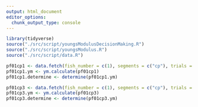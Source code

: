 ```yaml
---
output: html_document
editor_options: 
  chunk_output_type: console
---
```



```r
library(tidyverse)
source("./src/script/youngsModulusDecisionMaking.R")
source("./src/script/youngsModulus.R")
source("./src/script/data.R")
```

```r
pf01cp1 <- data.fetch(fish_number = c(1), segments = c("cp"), trials = c(1))
pf01cp1.ym <- ym.calculate(pf01cp1)
pf01cp1.determine <- determine(pf01cp1.ym)

pf01cp3 <- data.fetch(fish_number = c(1), segments = c("cp"), trials = c(3))
pf01cp3.ym <- ym.calculate(pf01cp3)
pf01cp3.determine <- determine(pf01cp3.ym)
```


